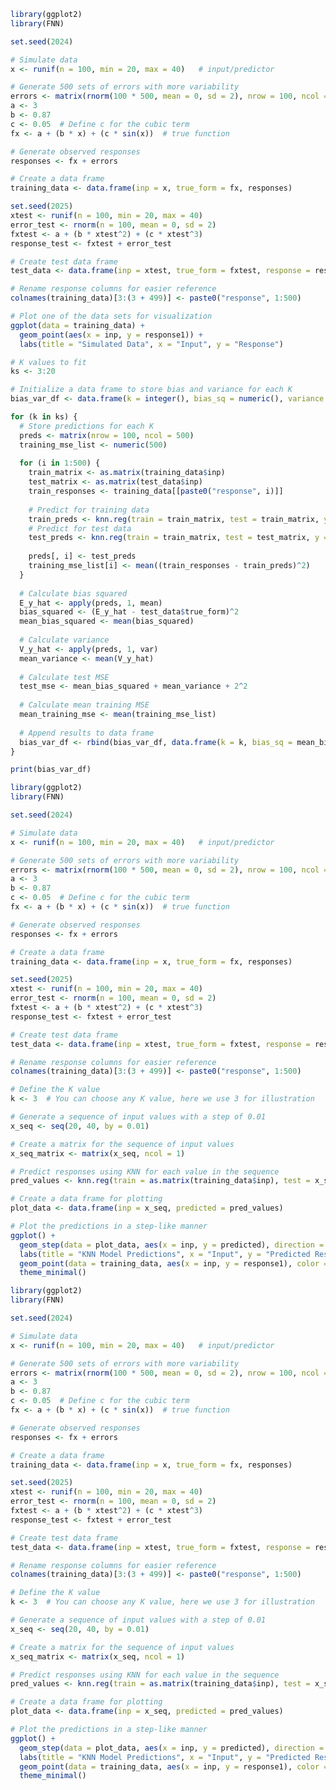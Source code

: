 
```r
library(ggplot2)
library(FNN)

set.seed(2024)

# Simulate data
x <- runif(n = 100, min = 20, max = 40)   # input/predictor

# Generate 500 sets of errors with more variability
errors <- matrix(rnorm(100 * 500, mean = 0, sd = 2), nrow = 100, ncol = 500)
a <- 3
b <- 0.87
c <- 0.05  # Define c for the cubic term
fx <- a + (b * x) + (c * sin(x))  # true function

# Generate observed responses
responses <- fx + errors

# Create a data frame
training_data <- data.frame(inp = x, true_form = fx, responses)

set.seed(2025)
xtest <- runif(n = 100, min = 20, max = 40)
error_test <- rnorm(n = 100, mean = 0, sd = 2)
fxtest <- a + (b * xtest^2) + (c * xtest^3)
response_test <- fxtest + error_test

# Create test data frame
test_data <- data.frame(inp = xtest, true_form = fxtest, response = response_test)

# Rename response columns for easier reference
colnames(training_data)[3:(3 + 499)] <- paste0("response", 1:500)

# Plot one of the data sets for visualization
ggplot(data = training_data) + 
  geom_point(aes(x = inp, y = response1)) +
  labs(title = "Simulated Data", x = "Input", y = "Response")

# K values to fit
ks <- 3:20

# Initialize a data frame to store bias and variance for each K
bias_var_df <- data.frame(k = integer(), bias_sq = numeric(), variance = numeric(), training_mse = numeric(), test_mse = numeric())

for (k in ks) {
  # Store predictions for each K
  preds <- matrix(nrow = 100, ncol = 500)
  training_mse_list <- numeric(500)
  
  for (i in 1:500) {
    train_matrix <- as.matrix(training_data$inp)
    test_matrix <- as.matrix(test_data$inp)
    train_responses <- training_data[[paste0("response", i)]]
    
    # Predict for training data
    train_preds <- knn.reg(train = train_matrix, test = train_matrix, y = train_responses, k = k)$pred
    # Predict for test data
    test_preds <- knn.reg(train = train_matrix, test = test_matrix, y = train_responses, k = k)$pred
    
    preds[, i] <- test_preds
    training_mse_list[i] <- mean((train_responses - train_preds)^2)
  }
  
  # Calculate bias squared
  E_y_hat <- apply(preds, 1, mean)
  bias_squared <- (E_y_hat - test_data$true_form)^2
  mean_bias_squared <- mean(bias_squared)
  
  # Calculate variance
  V_y_hat <- apply(preds, 1, var)
  mean_variance <- mean(V_y_hat)
  
  # Calculate test MSE
  test_mse <- mean_bias_squared + mean_variance + 2^2
  
  # Calculate mean training MSE
  mean_training_mse <- mean(training_mse_list)
  
  # Append results to data frame
  bias_var_df <- rbind(bias_var_df, data.frame(k = k, bias_sq = mean_bias_squared, variance = mean_variance, training_mse = mean_training_mse, test_mse = test_mse))
}

print(bias_var_df)

```

```r
library(ggplot2)
library(FNN)

set.seed(2024)

# Simulate data
x <- runif(n = 100, min = 20, max = 40)   # input/predictor

# Generate 500 sets of errors with more variability
errors <- matrix(rnorm(100 * 500, mean = 0, sd = 2), nrow = 100, ncol = 500)
a <- 3
b <- 0.87
c <- 0.05  # Define c for the cubic term
fx <- a + (b * x) + (c * sin(x))  # true function

# Generate observed responses
responses <- fx + errors

# Create a data frame
training_data <- data.frame(inp = x, true_form = fx, responses)

set.seed(2025)
xtest <- runif(n = 100, min = 20, max = 40)
error_test <- rnorm(n = 100, mean = 0, sd = 2)
fxtest <- a + (b * xtest^2) + (c * xtest^3)
response_test <- fxtest + error_test

# Create test data frame
test_data <- data.frame(inp = xtest, true_form = fxtest, response = response_test)

# Rename response columns for easier reference
colnames(training_data)[3:(3 + 499)] <- paste0("response", 1:500)

# Define the K value
k <- 3  # You can choose any K value, here we use 3 for illustration

# Generate a sequence of input values with a step of 0.01
x_seq <- seq(20, 40, by = 0.01)

# Create a matrix for the sequence of input values
x_seq_matrix <- matrix(x_seq, ncol = 1)

# Predict responses using KNN for each value in the sequence
pred_values <- knn.reg(train = as.matrix(training_data$inp), test = x_seq_matrix, y = training_data$response1, k = k)$pred

# Create a data frame for plotting
plot_data <- data.frame(inp = x_seq, predicted = pred_values)

# Plot the predictions in a step-like manner
ggplot() + 
  geom_step(data = plot_data, aes(x = inp, y = predicted), direction = "hv") +
  labs(title = "KNN Model Predictions", x = "Input", y = "Predicted Response") +
  geom_point(data = training_data, aes(x = inp, y = response1), color = "red", alpha = 0.5) +
  theme_minimal()

```


```r
library(ggplot2)
library(FNN)

set.seed(2024)

# Simulate data
x <- runif(n = 100, min = 20, max = 40)   # input/predictor

# Generate 500 sets of errors with more variability
errors <- matrix(rnorm(100 * 500, mean = 0, sd = 2), nrow = 100, ncol = 500)
a <- 3
b <- 0.87
c <- 0.05  # Define c for the cubic term
fx <- a + (b * x) + (c * sin(x))  # true function

# Generate observed responses
responses <- fx + errors

# Create a data frame
training_data <- data.frame(inp = x, true_form = fx, responses)

set.seed(2025)
xtest <- runif(n = 100, min = 20, max = 40)
error_test <- rnorm(n = 100, mean = 0, sd = 2)
fxtest <- a + (b * xtest^2) + (c * xtest^3)
response_test <- fxtest + error_test

# Create test data frame
test_data <- data.frame(inp = xtest, true_form = fxtest, response = response_test)

# Rename response columns for easier reference
colnames(training_data)[3:(3 + 499)] <- paste0("response", 1:500)

# Define the K value
k <- 3  # You can choose any K value, here we use 3 for illustration

# Generate a sequence of input values with a step of 0.01
x_seq <- seq(20, 40, by = 0.01)

# Create a matrix for the sequence of input values
x_seq_matrix <- matrix(x_seq, ncol = 1)

# Predict responses using KNN for each value in the sequence
pred_values <- knn.reg(train = as.matrix(training_data$inp), test = x_seq_matrix, y = training_data$response1, k = k)$pred

# Create a data frame for plotting
plot_data <- data.frame(inp = x_seq, predicted = pred_values)

# Plot the predictions in a step-like manner
ggplot() + 
  geom_step(data = plot_data, aes(x = inp, y = predicted), direction = "hv") +
  labs(title = "KNN Model Predictions", x = "Input", y = "Predicted Response") +
  geom_point(data = training_data, aes(x = inp, y = response1), color = "red", alpha = 0.5) +
  theme_minimal()

```

